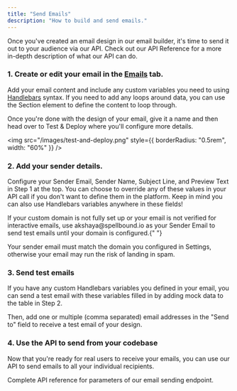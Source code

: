 ```yaml
---
title: "Send Emails"
description: "How to build and send emails."
---
```


Once you've created an email design in our email builder, it's time to send it out to your audience via our API. Check out our API Reference for a more in-depth description of what our API can do.

### 1. Create or edit your email in the [Emails](https://app.spellbound.io/dashboard) tab.

Add your email content and include any custom variables you need to using [Handlebars](https://handlebarsjs.com/guide/) syntax. If you need to add any loops around data, you can use the Section element to define the content to loop through.

Once you're done with the design of your email, give it a name and then head over to Test & Deploy where you'll configure more details.

<img
  src="/images/test-and-deploy.png"
  style={{ borderRadius: "0.5rem", width: "60%" }}
/>

### 2. Add your sender details.

Configure your Sender Email, Sender Name, Subject Line, and Preview Text in Step 1 at the top. You can choose to override any of these values in your API call if you don't want to define them in the platform. Keep in mind you can also use Handlebars variables anywhere in these fields!

<Warning>
  If your custom domain is not fully set up or your email is not verified for
  interactive emails, use akshaya@spellbound.io as your Sender Email to send
  test emails until your domain is configured.{" "}
</Warning>

Your sender email must match the domain you configured in Settings, otherwise your email may run the risk of landing in spam.

### 3. Send test emails

If you have any custom Handlebars variables you defined in your email, you can send a test email with these variables filled in by adding mock data to the table in Step 2.

Then, add one or multiple (comma separated) email addresses in the "Send to" field to receive a test email of your design.

### 4. Use the API to send from your codebase

Now that you're ready for real users to receive your emails, you can use our API to send emails to all your individual recipients.

<Card title="Send email API" icon="code" href="/api-reference/endpoint/send">
  Complete API reference for parameters of our email sending endpoint.
</Card>
